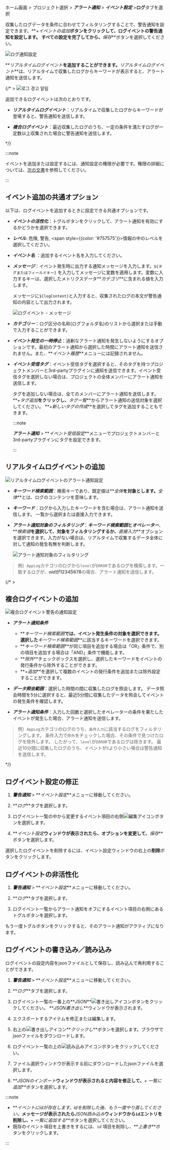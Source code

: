 ホーム画面 > プロジェクト選択 > **_アラート通知_** > **_イベント設定_** >**ログ**タブを選択

収集したログデータを条件に合わせてフィルタリングすることで、警告通知を設定できます。**_+イベントの追加_**ボタンをクリックして、ログイベントの警告通知を設定します。 すべての設定を完了してから、**_保存_**ボタンを選択してください。

![ログ通知設定](/img/log-alert-event-setting-remove-ce.png)

**_リアルタイムログイベント_**を追加することができます。**_リアルタイムログイベント_**は、リアルタイムで収集したログからキーワードが表示すると、アラート通知を送信します。

{/* >
![로그 경고 알림](/img/set-event-log-main.png)

追加できるログイベントは次のとおりです。

- **_リアルタイムログイベント_**：リアルタイムで収集したログからキーワードが登場すると、警告通知を送信します。

- **_複合ログイベント_**：最近収集したログのうち、一定の条件を満たすログが一定数以上収集された場合に警告通知を送信します。

*/}

:::note

イベントを追加または設定するには、通知設定の権限が必要です。権限の詳細については、[次の文書](../project/project-structure)を参照してください。

:::

## イベント追加の共通オプション

以下は、ログイベントを追加するときに設定できる共通オプションです。

- **_イベントの活性化_**：トグルボタンをクリックして、アラート通知を有効にするかどうかを選択できます。

- **_レベル_**: <span class='vslow'>危険</span>, <span class='slow'>警告</span>, <span style={{color: '#757575'}}>情報</span>の中のレベルを選択してください。

- **_イベント名_** ：追加するイベント名を入力してください。

- **_メッセージ_**：イベント発生時に出力する通知メッセージを入力します。`${タグまたはフィールドキー}` を入力してメッセージに変数を適用します。変数に入力するキーは、選択したメトリクスデータ**_カテゴリ_**に含まれる値を入力します。

  メッセージに`${logContent}`と入力すると、収集されたログの本文が警告通知の内容として出力されます。

  ![ログイベント - メッセージ](/img/set-event-log-message.png)

- **_カテゴリー_**：ログ区分の名称(ログフォルダ名)のリストから選択または手動で入力することができます。

- **_イベント発生の一時停止_**：過剰なアラート通知を発生しないようにするオプションです。最初のアラート通知から選択した時間にアラート通知を送信されません。また、**_イベント履歴_**メニューには記録されません。

- **_イベント受信タグ_**：イベント受信タグを選択すると、そのタグを持つプロジェクトメンバーと3rd-partyプラグインに通知を送信できます。イベント受信タグを選択しない場合は、プロジェクトの全体メンバーにアラート通知を送信します。

  タグを追加しない場合は、全てのメンバーにアラート通知を送信します。**_+タグ追加_**をクリックし、**_タグ一覧_**からアラート通知の送信対象を選択してください。 **_+新しいタグの作成_**を選択してタグを追加することもできます。

  :::note

  **_アラート通知_** > **_イベント受信設定_**メニューでプロジェクトメンバーと3rd-partyプラグインにタグを設定できます。

  :::

## リアルタイムログイベントの追加

![リアルタイムログイベントのアラート通知設定](/img/set-event-log.png)

- **_キーワード検索範囲_**：検索キーであり、既定値は**_全体_**を対象とします。**_全体_**とは、ログのコンテンツを意味します。

- **_キーワード_**：ログから入力したキーワードを含む場合は、アラート通知を送信します。 一覧から選択または直接入力できます。

- **_アラート通知対象のフィルタリング_**：**_キーワード検索範囲_**と**_オペレーター_**、**_検索値_**を選択して、対象をフィルタリングするか、**_直接入力_**オプションを選択できます。入力がない場合は、リアルタイムで収集するデータ全体に対して通知の発生有無を判断します。

  ![アラート通知対象のフィルタリング](/img/set-event-log-filter.png)

> 例）`AppLog`カテゴリのログから`level`が`ERROR`であるログを検索します。一致するログが、**_oid_**が**12345678**の場合、アラート通知を送信します。

{/* >

## 複合ログイベントの追加

![複合ログイベント警告の通知設定](/img/set-event-complex-log.png)

- **_アラート通知条件_**

  - **_キーワード検索範囲_**では、イベント発生条件の対象を選択できます。選択した**_キーワード検索範囲_**に該当するキーワードを選択できます。
  - **_キーワード検索範囲_**が同じ項目を追加する場合は「OR」条件で、別の項目を追加する場合は「AND」条件で機能します。 
  - **_除外_**チェックボックスを選択し、選択したキーワードをイベントの発行条件から除外することができます。
  - **_+追加_**を選択して複数のイベントの発行条件を追加または除外設定することができます。

- **_データ照会範囲_**：選択した時間の間に収集したログを照会します。 データ照会時間を5分に選択すると、最近5分間に収集したデータを照会してイベントの発生条件を確認します。

- **_アラート通知条件_**：入力した回数と選択したオペレーターの条件を果たしたイベントが発生した場合、アラート通知を送信します。

> 例）`AppLog`カテゴリのログのうち、`条件入力`に該当するログをフィルタリングします。 条件入力で`除外`をチェックした場合、その条件で見つけたログを除外します。 したがって、`level`が`ERROR`であるログは除きます。 最近10分間に収集したログのうち、イベントが`5`より小さい場合は警告通知を送信します。

*/}

## ログイベント設定の修正

1. **_警告通知_** > **_イベント設定_**メニューに移動してください。

2. **_ログ_**タブを選択します。

3. ログイベント一覧の中から変更するイベント項目の右側![編集アイコン](/img/ico-edit.svg)ボタンを選択します。

4. **_イベント設定_**ウィンドウが表示されたら、オプションを変更して、**_保存_**ボタンを選択します。

選択したログイベントを削除するには、イベント設定ウィンドウの右上の**削除**ボタンをクリックします。

## ログイベントの非活性化

1. **_警告通知_** > **_イベント設定_**メニューに移動してください。

2. **_ログ_**タブを選択します。

3. ログイベント一覧からアラート通知をオフにするイベント項目の右側にあるトグルボタンを選択します。 

もう一度トグルボタンをクリックすると、そのアラート通知がアクティブになります。

## ログイベントの書き込み／読み込み

ログイベントの設定内容をjsonファイルとして保存し、読み込んで再利用することができます。

1. **_警告通知_** > **_イベント設定_**メニューに移動してください。

2. **_ログ_**タブを選択します。

3. ログイベント一覧の一番上の**_JSON_**![書き出しアイコン](/img/ico-export.svg)ボタンをクリックしてください。 **_JSON書き出し_**ウィンドウが表示されます。

4. エクスポートするアイテムを修正または編集します。

5. 右上の![書き出しアイコン](/img/ico-export.svg)**_クリックし_**ボタンを選択します。ブラウザでjsonファイルをダウンロードします。

6. ログイベント一覧の上の![読み込みアイコン](/img/ico-import.svg)ボタンをクリックしてください。

7. ファイル選択ウィンドウが表示する前にダウンロードしたjsonファイルを選択します。

8. **_JSONのインポート_**ウィンドウが表示されると内容を修正して、**_+ 一覧に追加_**ボタンを選択します。

:::note

- **_イベントにidが存在します。idを削除した後、もう一度やり直してください。_**メッセージが表示されたら**_JSON読み込み_**ウィンドウから`id`エントリを削除し、**_+ 一覧に追加する_**ボタンを選択してください。
- 既存のイベント項目を上書きをするには、`id` 項目を削除し、**_上書き_**ボタンをクリックします。

:::
